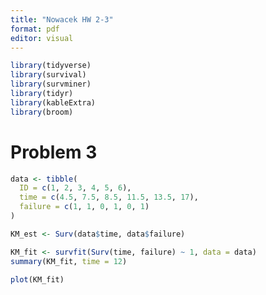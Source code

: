 ```yaml
---
title: "Nowacek HW 2-3"
format: pdf
editor: visual
---
```


```r
library(tidyverse)
library(survival)
library(survminer)
library(tidyr)
library(kableExtra)
library(broom)
```

# Problem 3

```r
data <- tibble(
  ID = c(1, 2, 3, 4, 5, 6),
  time = c(4.5, 7.5, 8.5, 11.5, 13.5, 17),
  failure = c(1, 1, 0, 1, 0, 1)
)
```

```r
KM_est <- Surv(data$time, data$failure)

KM_fit <- survfit(Surv(time, failure) ~ 1, data = data) 
summary(KM_fit, time = 12)
```

```r
plot(KM_fit)
```

